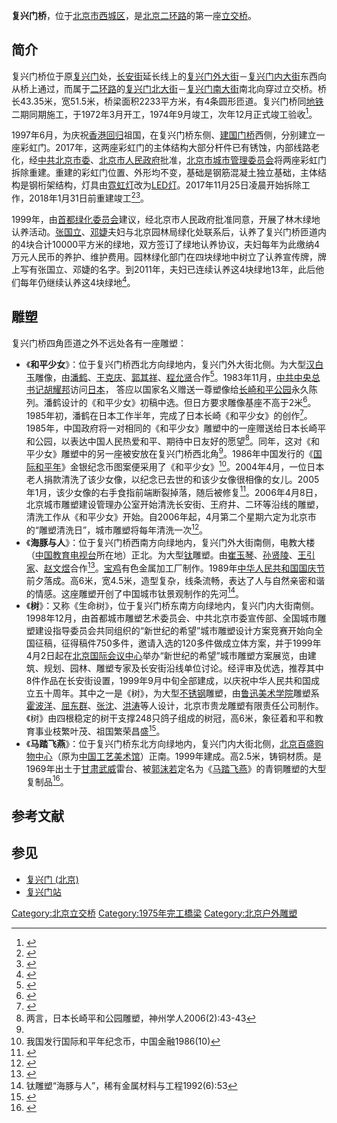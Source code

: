{{Infobox bridge
| name = 复兴门桥
| image = Fuxingmen Bridge from south (20200821145837).jpg
| caption = 拍摄自西二环主路
| coordinates = {{Coord|39.905755|116.350322|type:landmark_region:CN-11_source:GoogleMaps|display=inline,title}}
| carries = [[复兴门外大街|复兴门外大街]]－[[复兴门内大街|复兴门内大街]]
| crosses = [[北京二环路|西二环]]（[[复兴门北大街|复兴门北大街]]－[[复兴门南大街|复兴门南大街]]）
| locale = [[北京市|北京市]][[西城区|西城区]][[月坛街道|月坛街道]]/[[金融街街道|金融街街道]]
| named_for = [[复兴门_(北京)|复兴门]]
| owner = 
| maint = 
| heritage = 
| id = 
| id_type = 
| website = 
| preceded = [[月坛南桥|月坛南桥]]
| followed = [[西便门桥|西便门桥]]
| design = 
| material = 
| material1 = 
| material2 = 
| length = 43.35米
| width = 51.5米
| height = 
| depth = 
| traversable = 
| towpath = 
| mainspan = 
| number_spans = 
| piers_in_water = 
| load = 
| clearance_above = 
| clearance_below = 
| lanes = 
| life = 
| num_track = 
| track_gauge = 
| structure_gauge = 
| electrification = 
| architect = 
| designer = 
| contracted_designer = 
| winner = 
| engineering = 
| builder = 
| fabricator = 
| begin = 
| complete = 1974年9月
| cost = 
| open = <!-- or | opening = -->
| inaugurated = 
| rebuilt = 
| traffic = 
| toll = 
}}
'''复兴门桥'''，位于[[北京市|北京市]][[西城区|西城区]]，是[[北京二环路|北京二环路]]的第一座[[立交桥|立交桥]]。

==简介==
复兴门桥位于原[[复兴门_(北京)|复兴门]]处，[[长安街|长安街]]延长线上的[[复兴门外大街|复兴门外大街]]－[[复兴门内大街|复兴门内大街]]东西向从桥上通过，而属于[[北京二环路|二环路]]的[[复兴门北大街|复兴门北大街]]－[[复兴门南大街|复兴门南大街]]南北向穿过立交桥。桥长43.35米，宽51.5米，桥梁面积2233平方米，有4条圆形匝道。复兴门桥同[[北京地铁|地铁]]二期同期施工，于1972年3月开工，1974年9月竣工，次年12月正式竣工验收<ref>{{cite book  | title = 北京地方志·市政卷·道桥志| publisher = 北京出版社| year = 2001|isbn=7-200-04454-7}}</ref>。

1997年6月，为庆祝[[香港回归|香港回归]]祖国，在复兴门桥东侧、[[建国门桥|建国门桥]]西侧，分别建立一座彩虹门。2017年，这两座彩虹门的主体结构大部分杆件已有锈蚀，内部线路老化，经[[中共北京市委|中共北京市委]]、[[北京市人民政府|北京市人民政府]]批准，[[北京市城市管理委员会|北京市城市管理委员会]]将两座彩虹门拆除重建。重建的彩虹门位置、外形均不变，基础是钢筋混凝土独立基础，主体结构是钢桁架结构，灯具由[[霓虹灯|霓虹灯]]改为[[LED灯|LED灯]]。2017年11月25日凌晨开始拆除工作，2018年1月31日前重建竣工<ref>{{Cite web  |url =http://www.xinhuanet.com/photo/2017-11/25/c_1122010060.htm  |title =北京长安街彩虹门拆除重建  |author =  |date =2017-11-25  |publisher =新华网  |language =  |accessdate =  |quote =  |archive-date =2019-08-12  |archive-url =https://web.archive.org/web/20190812223840/http://www.xinhuanet.com/photo/2017-11/25/c_1122010060.htm  |dead-url =no  }}</ref><ref>{{Cite web  |url =http://www.sohu.com/a/206282178_203914  |title =长安街彩虹门拆除重建 2018年1月31日前竣工  |author =  |date =2017-11-24  |publisher =搜狐  |language =  |accessdate =  |quote =  |archive-date =2019-08-10  |archive-url =https://web.archive.org/web/20190810191232/http://www.sohu.com/a/206282178_203914  |dead-url =no  }}</ref>。

1999年，由[[首都绿化委员会|首都绿化委员会]]建议，经北京市人民政府批准同意，开展了林木绿地认养活动。[[张国立|张国立]]、[[邓婕|邓婕]]夫妇与北京园林局绿化处联系后，认养了复兴门桥匝道内的4块合计10000平方米的绿地，双方签订了绿地认养协议，夫妇每年为此缴纳4万元人民币的养护、维护费用。园林绿化部门在四块绿地中树立了认养宣传牌，牌上写有张国立、邓婕的名字。到2011年，夫妇已连续认养这4块绿地13年，此后他们每年仍继续认养这4块绿地<ref>{{Cite web  |url =http://ent.sina.com.cn/s/m/2011-09-29/14373431200.shtml  |title =张国立邓婕勤于公益 认养复兴门绿地达13年  |author =  |date =2011-09-29  |publisher =新浪  |language =  |accessdate =  |quote =  |archive-date =2019-08-15  |archive-url =https://web.archive.org/web/20190815051657/http://ent.sina.com.cn/s/m/2011-09-29/14373431200.shtml  |dead-url =no  }}</ref>。

==雕塑==
复兴门桥四角匝道之外不远处各有一座雕塑：
*《'''和平少女'''》：位于复兴门桥西北方向绿地内，复兴门外大街北侧。为大型[[汉白玉|汉白玉]]雕像，由[[潘鹤|潘鹤]]、[[王克庆|王克庆]]、[[郭其祥|郭其祥]]、[[程允贤|程允贤]]合作<ref>{{Cite web|url = http://www.zhongdiaowang.com/2013/01/26299685.html|title = 和平少女|author = |date = |publisher = 中雕网|language = |accessdate = 2018-02-17|quote = |archive-url = https://web.archive.org/web/20160820191633/http://www.zhongdiaowang.com/2013/01/26299685.html|archive-date = 2016-08-20|dead-url = yes}}</ref>。1983年11月，[[中共中央总书记|中共中央总书记]][[胡耀邦|胡耀邦]]访问[[日本|日本]]， 答应以国家名义赠送一尊塑像给[[长崎|长崎]][[和平公园_(长崎市)|和平公园]]永久陈列。潘鹤设计的《和平少女》初稿中选。但日方要求雕像基座不高于2米<ref>{{Cite web |url = http://www.chinawriter.com.cn/n1/2016/0722/c404005-28576713.html |title = 潘鹤作品背后的秘密——访雕塑家潘鹤 |author =  |date = 2016-07-22 |publisher = 中国作家网 |language =  |accessdate =  |quote =  |archive-date = 2019-08-10 |archive-url = https://web.archive.org/web/20190810211414/http://www.chinawriter.com.cn/n1/2016/0722/c404005-28576713.html |dead-url = no }}</ref>。1985年初，潘鹤在日本工作半年，完成了日本长崎《和平少女》的创作<ref>{{Cite web |url = http://news.163.com/11/1116/10/7IVOP7PK00014JB6.html |title = 一尊“母亲”铜像 落户闽粤三地 |author =  |date = 2011-11-16 |publisher = 网易 |language =  |accessdate =  |quote =  |archive-url = https://web.archive.org/web/20180218023910/http://news.163.com/11/1116/10/7IVOP7PK00014JB6.html |archive-date = 2018-02-18 |dead-url = yes }}</ref>。1985年，中国政府将一对相同的《和平少女》雕塑中的一座赠送给日本长崎平和公园，以表达中国人民热爱和平、期待中日友好的愿望<ref>两言，日本长崎平和公园雕塑，神州学人2006(2):43-43</ref>。同年，这对《和平少女》雕塑中的另一座被安放在复兴门桥西北角<ref name=zhm/>。1986年中国发行的《[[国际和平年|国际和平年]]》金银纪念币图案便采用了《和平少女》<ref>我国发行国际和平年纪念币，中国金融1986(10)</ref>。2004年4月，一位日本老人捐款清洗了该少女像，以纪念已去世的和该少女像很相像的女儿。2005年1月，该少女像的右手食指前端断裂掉落，随后被修复<ref name=zhm>{{Cite web |url = https://news.qq.com/a/20050117/000228.htm |title = 北京著名塑像遭破坏 “和平少女”成断指 |author =  |date = 2005-01-17 |publisher = 腾讯 |language =  |accessdate =  |quote =  |archive-date = 2018-02-17 |archive-url = https://web.archive.org/web/20180217203002/https://news.qq.com/a/20050117/000228.htm |dead-url = no }}</ref>。2006年4月8日，北京城市雕塑建设管理办公室开始清洗长安街、王府井、二环等沿线的雕塑，清洗工作从《和平少女》开始。自2006年起，4月第二个星期六定为北京市的“雕塑清洗日”，城市雕塑将每年清洗一次<ref>{{Cite web |url = http://news.163.com/06/0409/01/2E7SRQMS00011229.html |title = 长安街蒙尘雕塑洗刷刷 |author =  |date = 2006-04-09 |publisher = 网易 |language =  |accessdate =  |quote =  |archive-url = https://web.archive.org/web/20180217202907/http://news.163.com/06/0409/01/2E7SRQMS00011229.html |archive-date = 2018-02-17 |dead-url = yes }}</ref>。
*《'''海豚与人'''》：位于复兴门桥西南方向绿地内，复兴门外大街南侧，电教大楼（[[中国教育电视台|中国教育电视台]]所在地）正北。为大型[[钛|钛]]雕塑。由[[崔玉琴|崔玉琴]]、[[孙贤陵|孙贤陵]]、[[王引家|王引家]]、[[赵文煜|赵文煜]]合作<ref> {{Cite book | author = 全国城市雕塑建设指导委员会 编 | title = 中国城市雕塑50年 | location =  | publisher = 陕西人民美术出版社 | date =1999年  | pages =  | ISBN =  | accessdate =  | url =  | language =  | quote =  }} </ref>。[[宝鸡|宝鸡]]有色金属加工厂制作。1989年[[中华人民共和国国庆节|中华人民共和国国庆节]]前夕落成。高6米，宽4.5米，造型复杂，线条流畅，表达了人与自然亲密和谐的情感。这座雕塑开创了中国城市钛景观制作的先河<ref>钛雕塑“海豚与人”，稀有金属材料与工程1992(6):53</ref>。
*《'''树'''》：又称《生命树》，位于复兴门桥东南方向绿地内，复兴门内大街南侧。1998年12月，由首都城市雕塑艺术委员会、中共北京市委宣传部、全国城市雕塑建设指导委员会共同组织的“新世纪的希望”城市雕塑设计方案竞赛开始向全国征稿，征得稿件750多件，邀请入选的120多件做成立体方案，并于1999年4月2日起在[[北京国际会议中心|北京国际会议中心]]举办“新世纪的希望”城市雕塑方案展览，由建筑、规划、园林、雕塑专家及长安街沿线单位讨论。经评审及优选，推荐其中8件作品在长安街设置，1999年9月中旬全部建成，以庆祝中华人民共和国成立五十周年。其中之一是《树》，为大型[[不锈钢|不锈钢]]雕塑，由[[鲁迅美术学院|鲁迅美术学院]]雕塑系[[霍波洋|霍波洋]]、[[屈东群|屈东群]]、[[张沈|张沈]]、[[洪涛|洪涛]]等人设计，北京市贵龙雕塑有限责任公司制作。《树》由四根稳定的树干支撑248只鸽子组成的树冠，高6米，象征着和平和教育事业枝繁叶茂、祖国繁荣昌盛<ref>{{Cite web|url = http://www.bjghw.gov.cn/web/static/articles/catalog_66/article_558/558.html|title = 六、城市雕塑|author = |date = 2002-07-05|publisher = 北京市规划和国土资源管理委员会（城乡规划）|language = |accessdate = |quote = |archive-url = https://web.archive.org/web/20180217202932/http://www.bjghw.gov.cn/web/static/articles/catalog_66/article_558/558.html|archive-date = 2018-02-17|dead-url = yes}}</ref>。
*《'''马踏飞燕'''》：位于复兴门桥东北方向绿地内，复兴门内大街北侧，[[北京百盛购物中心|北京百盛购物中心]]（原为[[中国工艺美术馆|中国工艺美术馆]]）正南。1999年建成。高2.5米，铸铜材质。是1969年出土于[[甘肃|甘肃]][[武威|武威]]雷台、被[[郭沫若|郭沫若]]定名为《[[马踏飞燕|马踏飞燕]]》的青铜雕塑的大型复制品<ref>{{Cite web|url = http://www.bjghw.gov.cn/web/static/articles/catalog_66/article_553/553.html|title = 四、绿化美化（上）|author = |date = 2002-07-05|publisher = 北京市规划和国土资源管理委员会（城乡规划）|language = |accessdate = |quote = |archive-url = https://web.archive.org/web/20180217202917/http://www.bjghw.gov.cn/web/static/articles/catalog_66/article_553/553.html|archive-date = 2018-02-17|dead-url = yes}}</ref>。

== 参考文献 ==
{{reflist}}

== 参见 ==
*[[复兴门_(北京)|复兴门 (北京)]]
*[[复兴门站_(北京市)|复兴门站]]

{{Geographic Location
 | 西北 = [[国家海洋局|国家海洋局]]
 | 北 =  [[月坛南桥|月坛南桥]]<br /><small>[[复兴门北大街|复兴门北大街]]（二环）</small> 
 | 東北 = [[北京百盛购物中心|北京百盛购物中心]]
 | 西 = [[木樨地桥|木樨地桥]]<br /><small>[[复兴门外大街|复兴门外大街]]</small>
 | 中央 = <BIG>'''复兴门桥'''</BIG>
 | 東 = [[闹市口|闹市口]]<br /><small>[[复兴门内大街|复兴门内大街]]</small>
 | 西南 = [[中华人民共和国国家新闻出版广电总局|中华人民共和国国家新闻出版广电总局]]
 | 南 = [[西便门桥|西便门桥]]<br /><small>[[复兴门南大街|复兴门南大街]]（二环）</small>
 | 東南 =[[电教大楼_(教育部)|电教大楼]]
}}

{{长安街}}
{{北京二环路}}

[[Category:北京立交桥|Category:北京立交桥]]
[[Category:1975年完工橋梁|Category:1975年完工橋梁]]
[[Category:北京户外雕塑|Category:北京户外雕塑]]